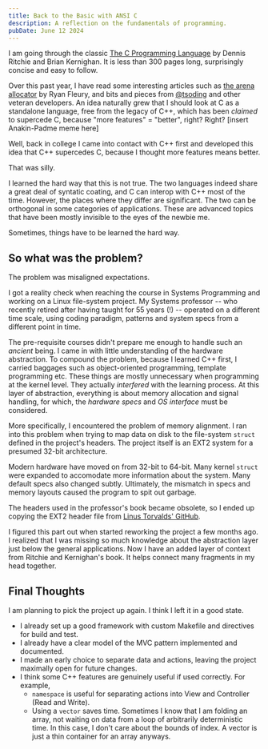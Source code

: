 ```yaml
---
title: Back to the Basic with ANSI C
description: A reflection on the fundamentals of programming.
pubDate: June 12 2024
---
```


I am going through the classic [The C Programming Language](https://www.amazon.com/Programming-Language-2nd-Brian-Kernighan/dp/0131103628/) by Dennis Ritchie and Brian Kernighan. It is less than 300 pages long, surprisingly concise and easy to follow.

Over this past year, I have read some interesting articles such as [the arena allocator](https://www.rfleury.com/p/untangling-lifetimes-the-arena-allocator) by Ryan Fleury, and bits and pieces from [@tsoding](https://twitter.com/tsoding) and other veteran developers. An idea naturally grew that I should look at C as a standalone language, free from the legacy of C++, which has been *claimed* to supercede C, because "more features" $=$ "better", right? Right? [insert Anakin-Padme meme here]

Well, back in college I came into contact with C++ first and developed this idea that C++ supercedes C, because I thought more features means better.

That was silly.

I learned the hard way that this is not true. The two languages indeed share a great deal of syntatic coating, and C can interop with C++ most of the time. However, the places where they differ are significant. The two can be orthogonal in some categories of applications. These are advanced topics that have been mostly invisible to the eyes of the newbie me.

Sometimes, things have to be learned the hard way.

## So what was the problem?

The problem was misaligned expectations.

I got a reality check when reaching the course in Systems Programming and working on a Linux file-system project. My Systems professor -- who recently retired after having taught for 55 years (!) -- operated on a different time scale, using coding paradigm, patterns and system specs from a different point in time.

The pre-requisite courses didn't prepare me enough to handle such an *ancient* being. I came in with little understanding of the hardware abstraction. To compound the problem, because I learned C++ first, I carried baggages such as object-oriented programming, template programming etc. These things are mostly unnecessary when programming at the kernel level. They actually *interfered* with the learning process. At this layer of abstraction, everything is about memory allocation and signal handling, for which, the *hardware specs* and *OS interface* must be considered.

More specifically, I encountered the problem of memory alignment. I ran into this problem when trying to map data on disk to the file-system `struct` defined in the project's headers. The project itself is an EXT2 system for a presumed 32-bit architecture.

Modern hardware have moved on from 32-bit to 64-bit. Many kernel `struct` were expanded to accomodate more information about the system. Many default specs also changed subtly. Ultimately, the mismatch in specs and memory layouts caused the program to spit out garbage.

The headers used in the professor's book became obsolete, so I ended up copying the EXT2 header file from [Linus Torvalds' GitHub](https://github.com/torvalds/linux/blob/master/fs/ext2/ext2.h).

I figured this part out when started reworking the project a few months ago. I realized that I was missing so much knowledge about the abstraction layer just below the general applications. Now I have an added layer of context from Ritchie and Kernighan's book. It helps connect many fragments in my head together.

## Final Thoughts

I am planning to pick the project up again. I think I left it in a good state.

- I already set up a good framework with custom Makefile and directives for build and test.
- I already have a clear model of the MVC pattern implemented and documented.
- I made an early choice to separate data and actions, leaving the project maximally open for future changes.
- I think some C++ features are genuinely useful if used correctly. For example,
	- `namespace` is useful for separating actions into View and Controller (Read and Write).
	- Using a `vector` saves time. Sometimes I know that I am folding an array, not waiting on data from a loop of arbitrarily deterministic time. In this case, I don't care about the bounds of index. A vector is just a thin container for an array anyways.
